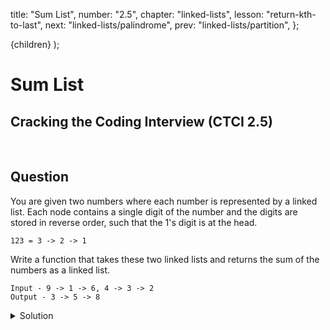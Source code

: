 
  title: "Sum List",
  number: "2.5",
  chapter: "linked-lists",
  lesson: "return-kth-to-last",
  next: "linked-lists/palindrome",
  prev: "linked-lists/partition",
};

  <CTCIPostContainer meta={meta}>{children}</CTCIPostContainer>
);

# Sum List

## Cracking the Coding Interview (CTCI 2.5)

<br />

## Question

You are given two numbers where each number is represented by a linked list. Each node contains a single digit of the number and the digits are stored in reverse order, such that the 1's digit is at the head.

```
123 = 3 -> 2 -> 1
```

Write a function that takes these two linked lists and returns the sum of the numbers as a linked list.

```
Input - 9 -> 1 -> 6, 4 -> 3 -> 2
Output - 3 -> 5 -> 8
```

<details>
  <summary>Solution</summary>


This question can get extremely tricky with edge cases if we're not careful. Some edge cases include carry overs, numbers of different length, or one (or both) of the linked lists being `None`.

<br />

A very elegant solution that deals with all of these edge cases is if you create a new linked list that represents the sum. Initiate the first node in the sum to have a value of `0` and check if `l1` is currently pointing to a node. If it is, add the value for `l1`'s node to our `newNode` and set the `l1` pointer to the next node in that first number's linked list. Then, we check if `l2` is pointing at a node. If it is, we add the value for `l2`'s node to `newNode`. Now, we have to make sure that our `newNode`'s sum is less than 10. Remember that each node represents a single digit.

<br />

If `newNode`'s value is greater than 9, we will have a `carryOver` boolean that we'll set to True. This will tell us to increment the next node in our sum by 1. We can now decrement `newNode`'s value by 10.

<br />

Now, we continue on doing the same as long as either

- `l1` is pointing at a node
- `l2` is pointing at a node
- `carryOver` is True

```python
class Node:
    def __init__(self, val):
        self.val = val
        self.next = None

def sumList(l1, l2):
    sumList = Node(None)
    cur = sumList
    carryOver = False

    while l1 or l2 or carryOver:
        newNode = Node(0)

        if l1:
            newNode.val += l1.val
            l1 = l1.next

        if l2:
            newNode.val += l2.val
            l2 = l2.next

        if carryOver:
            newNode.val += 1
            carryOver = False

        if newNode.val > 9:
            carryOver = True
            newNode.val -= 10

        cur.next = newNode
        cur = cur.next

    return sumList.next
```

The time complexity is $$O(n)$$ and the space complexity is $$O(n)$$.

</details>

